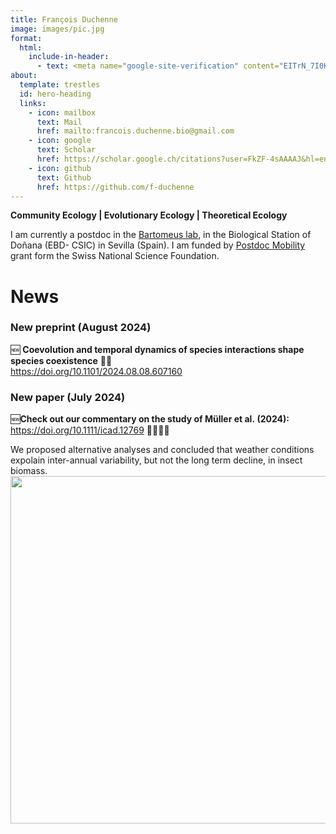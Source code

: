 ```yaml
---
title: François Duchenne
image: images/pic.jpg
format:
  html:
    include-in-header:
      - text: <meta name="google-site-verification" content="EITrN_7I0KJSHQ342E1UCCoLV5BZ2m71r_Xw3Cl_2bo" />
about:
  template: trestles
  id: hero-heading
  links:
    - icon: mailbox
      text: Mail
      href: mailto:francois.duchenne.bio@gmail.com
    - icon: google
      text: Scholar
      href: https://scholar.google.ch/citations?user=FkZF-4sAAAAJ&hl=en
    - icon: github
      text: Github
      href: https://github.com/f-duchenne
---
```


::: {#hero-heading}
**Community Ecology \| Evolutionary Ecology \| Theoretical Ecology**

I am currently a postdoc in the [Bartomeus lab](https://bartomeuslab.com/), in the Biological Station of Doñana (EBD- CSIC) in Sevilla (Spain). I am funded by [Postdoc Mobility](https://www.snf.ch/en/XIZpfY3iVS5KRRoD/funding/careers/postdoc-mobility) grant form the Swiss National Science Foundation.
:::

# News

### New preprint (August 2024)

🆕 **Coevolution and temporal dynamics of species interactions shape species coexistence** 🌻🐝\
<https://doi.org/10.1101/2024.08.08.607160>

### New paper (July 2024)

🆕**Check out our commentary on the study of Müller et al. (2024):** <https://doi.org/10.1111/icad.12769> 🐝🦟🦗🐞

We proposed alternative analyses and concluded that weather conditions expolain inter-annual variability, but not the long term decline, in insect biomass.\
![](images/abstract-01.png){width="556"}
